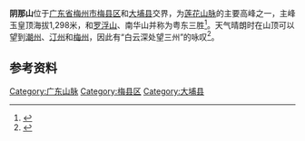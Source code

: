 {{Infobox Mountain
| 名稱 = 阴那山
| 照片 = 
| 照片說明 = 
| 海拔 = {{Convert|1298|m|ft|0|link=on}}
| 位置 = [[广东省|广东省]][[梅州市|梅州市]][[梅县区|梅县区]]和[[大埔县|大埔县]]交界
| 山脈 = 莲花山脉
| 相對高度 =
| 座標 = 
| 地形圖 =
| 類別 =
| 年齡 =
| 最近噴發 =
| 首次登頂 =
| 攀登路線 =
}}
'''阴那山'''位于[[广东省|广东省]][[梅州市|梅州市]][[梅县区|梅县区]]和[[大埔县|大埔县]]交界，为[[莲花山_(粤东山脉)|莲花山脉]]的主要高峰之一，主峰玉皇顶海拔1,298米，和[[罗浮山|罗浮山]]、南华山并称为粤东三胜<ref>{{Cite web |url=http://bj.sina.com.cn/n/2006-06-13/152095996.shtml |title=“粤东三胜”阴那山  |accessdate=2011-02-10 |archive-date=2006-06-16 |archive-url=https://web.archive.org/web/20060616110859/http://bj.sina.com.cn/n/2006-06-13/152095996.shtml |dead-url=no }}</ref>。天气晴朗时在山顶可以望到[[潮州|潮州]]、[[汀州|汀州]]和[[梅州|梅州]]，因此有“白云深处望三州”的咏叹<ref>{{Cite web |url=http://www.pcauto.com.cn/zjy/lssc/nanqu/0606/385584.html |title=阴那山：老僧偏有南楼兴，笑指峰头玩玉壶 |accessdate=2011-02-10 |archive-date=2011-02-18 |archive-url=https://web.archive.org/web/20110218134836/http://www.pcauto.com.cn/zjy/lssc/nanqu/0606/385584.html |dead-url=no }}</ref>。

==参考资料==
{{reflist}}

[[Category:广东山脉|Category:广东山脉]]
[[Category:梅县区|Category:梅县区]]
[[Category:大埔县|Category:大埔县]]